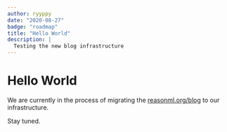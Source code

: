 ```yaml
---
author: ryyppy
date: "2020-08-27" 
badge: "roadmap"
title: "Hello World"
description: |
  Testing the new blog infrastructure
---
```


# Hello World

We are currently in the process of migrating the [reasonml.org/blog](https://reasonml.org/blog) to our infrastructure.

Stay tuned.
